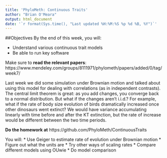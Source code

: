 ```yaml
---
title: 'PhyloMeth: Continuous Traits'
author: "Brian O'Meara"
output: html_document
date: '`r format(Sys.time(), "Last updated %H:%M:%S %p %d %B, %Y")`'
---
```




##Objectives
By the end of this week, you will:

* Understand various continuous trait models
* Be able to run key software

Make sure to **read the relevant papers**: https://www.mendeley.com/groups/8111971/phylometh/papers/added/0/tag/week7/    

Last week we did some simulation under Brownian motion and talked about using this model for dealing with correlations (as in independent contrasts). The central limit theorem is great: as you add changes, you converge back to a normal distribution. But what if the changes aren't i.i.d.? For example, what if the rate of body size evolution of birds dramatically increased once other dinosaurs went extinct? We would have variance accumulating linearly with time before and after the KT extinction, but the rate of increase would be different between the two time periods. 

**Do the homework at** https://github.com/PhyloMeth/ContinuousTraits

You will:
* Use Geiger to estimate rate of evolution under Brownian motion
* Figure out what the units are
* Try other ways of scaling rates
* Compare different models using OUwie
* Do model comparison
